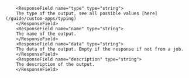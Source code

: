 
        <ResponseField name="type" type="string">
        The type of the output, see all possible values [here](/guide/custom-apps/typing)
        </ResponseField>
        <ResponseField name="name" type="string">
        The name of the output.
        </ResponseField>
        <ResponseField name="data" type="string">
        The data of the output. Empty if the response if not from a job. 
        </ResponseField>
        <ResponseField name="description" type="string">
        The description of the output.
        </ResponseField>

